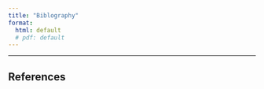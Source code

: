 ```yaml
---
title: "Biblography"
format:
  html: default
  # pdf: default
---
```


---



## References

::: {#ref}
:::
